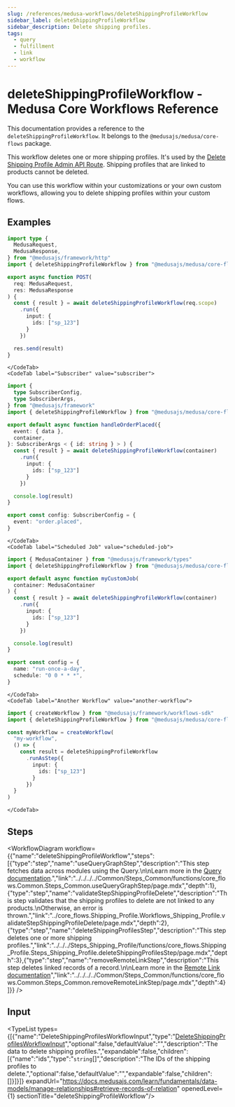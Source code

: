 ```yaml
---
slug: /references/medusa-workflows/deleteShippingProfileWorkflow
sidebar_label: deleteShippingProfileWorkflow
sidebar_description: Delete shipping profiles.
tags:
  - query
  - fulfillment
  - link
  - workflow
---
```



# deleteShippingProfileWorkflow - Medusa Core Workflows Reference

This documentation provides a reference to the `deleteShippingProfileWorkflow`. It belongs to the `@medusajs/medusa/core-flows` package.

This workflow deletes one or more shipping profiles. It's used by the
[Delete Shipping Profile Admin API Route](https://docs.medusajs.com/api/admin#shipping-profiles\_deleteshippingprofilesid).
Shipping profiles that are linked to products cannot be deleted.

You can use this workflow within your customizations or your own custom workflows, allowing you to
delete shipping profiles within your custom flows.

<SourceCodeLink link="https://github.com/medusajs/medusa/blob/0c698194ea8706ccde00f25fd231e9b4ef8ccbe1/packages/core/core-flows/src/shipping-profile/workflows/delete-shipping-profile.ts#L92" />

## Examples

<CodeTabs group="workflow-exection">
    <CodeTab label="API Route" value="api-route">
    
```ts title="src/api/workflow/route.ts"
import type {
  MedusaRequest,
  MedusaResponse,
} from "@medusajs/framework/http"
import { deleteShippingProfileWorkflow } from "@medusajs/medusa/core-flows"

export async function POST(
  req: MedusaRequest,
  res: MedusaResponse
) {
  const { result } = await deleteShippingProfileWorkflow(req.scope)
    .run({
      input: {
        ids: ["sp_123"]
      }
    })

  res.send(result)
}
```

    </CodeTab>
    <CodeTab label="Subscriber" value="subscriber">
    
```ts title="src/subscribers/order-placed.ts"
import {
  type SubscriberConfig,
  type SubscriberArgs,
} from "@medusajs/framework"
import { deleteShippingProfileWorkflow } from "@medusajs/medusa/core-flows"

export default async function handleOrderPlaced({
  event: { data },
  container,
}: SubscriberArgs < { id: string } > ) {
  const { result } = await deleteShippingProfileWorkflow(container)
    .run({
      input: {
        ids: ["sp_123"]
      }
    })

  console.log(result)
}

export const config: SubscriberConfig = {
  event: "order.placed",
}
```

    </CodeTab>
    <CodeTab label="Scheduled Job" value="scheduled-job">
    
```ts title="src/jobs/message-daily.ts"
import { MedusaContainer } from "@medusajs/framework/types"
import { deleteShippingProfileWorkflow } from "@medusajs/medusa/core-flows"

export default async function myCustomJob(
  container: MedusaContainer
) {
  const { result } = await deleteShippingProfileWorkflow(container)
    .run({
      input: {
        ids: ["sp_123"]
      }
    })

  console.log(result)
}

export const config = {
  name: "run-once-a-day",
  schedule: "0 0 * * *",
}
```

    </CodeTab>
    <CodeTab label="Another Workflow" value="another-workflow">
    
```ts title="src/workflows/my-workflow.ts"
import { createWorkflow } from "@medusajs/framework/workflows-sdk"
import { deleteShippingProfileWorkflow } from "@medusajs/medusa/core-flows"

const myWorkflow = createWorkflow(
  "my-workflow",
  () => {
    const result = deleteShippingProfileWorkflow
      .runAsStep({
        input: {
          ids: ["sp_123"]
        }
      })
  }
)
```

    </CodeTab>
  </CodeTabs>

## Steps

<WorkflowDiagram workflow={{"name":"deleteShippingProfileWorkflow","steps":[{"type":"step","name":"useQueryGraphStep","description":"This step fetches data across modules using the Query.\n\nLearn more in the [Query documentation](https://docs.medusajs.com/learn/fundamentals/module-links/query).","link":"../../../../Common/Steps_Common/functions/core_flows.Common.Steps_Common.useQueryGraphStep/page.mdx","depth":1},{"type":"step","name":"validateStepShippingProfileDelete","description":"This step validates that the shipping profiles to delete are not linked to any products.\nOtherwise, an error is thrown.","link":"../core_flows.Shipping_Profile.Workflows_Shipping_Profile.validateStepShippingProfileDelete/page.mdx","depth":2},{"type":"step","name":"deleteShippingProfilesStep","description":"This step deletes one or more shipping profiles.","link":"../../../Steps_Shipping_Profile/functions/core_flows.Shipping_Profile.Steps_Shipping_Profile.deleteShippingProfilesStep/page.mdx","depth":3},{"type":"step","name":"removeRemoteLinkStep","description":"This step deletes linked records of a record.\n\nLearn more in the [Remote Link documentation](https://docs.medusajs.com/learn/fundamentals/module-links/remote-link#cascade-delete-linked-records)","link":"../../../../Common/Steps_Common/functions/core_flows.Common.Steps_Common.removeRemoteLinkStep/page.mdx","depth":4}]}} />

## Input

<TypeList types={[{"name":"DeleteShippingProfilesWorkflowInput","type":"[DeleteShippingProfilesWorkflowInput](../../../../types/core_flows.DeleteShippingProfilesWorkflowInput/page.mdx)","optional":false,"defaultValue":"","description":"The data to delete shipping profiles.","expandable":false,"children":[{"name":"ids","type":"`string`[]","description":"The IDs of the shipping profiles to delete.","optional":false,"defaultValue":"","expandable":false,"children":[]}]}]} expandUrl="https://docs.medusajs.com/learn/fundamentals/data-models/manage-relationships#retrieve-records-of-relation" openedLevel={1} sectionTitle="deleteShippingProfileWorkflow"/>
